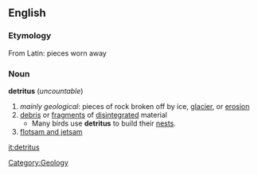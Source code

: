 == English ==
=== Etymology ===
From Latin: pieces worn away
=== Noun ===
'''detritus''' (''uncountable'')
# ''mainly geological'': pieces of rock broken off by ice, [[glacier]], or [[erosion]]
# [[debris]] or [[fragment]]s of [[disintegrated]] material
#* Many birds use '''detritus''' to build their [[nest]]s.
# [[flotsam and jetsam]]

[[Category:Geology]]

[[it:detritus]]